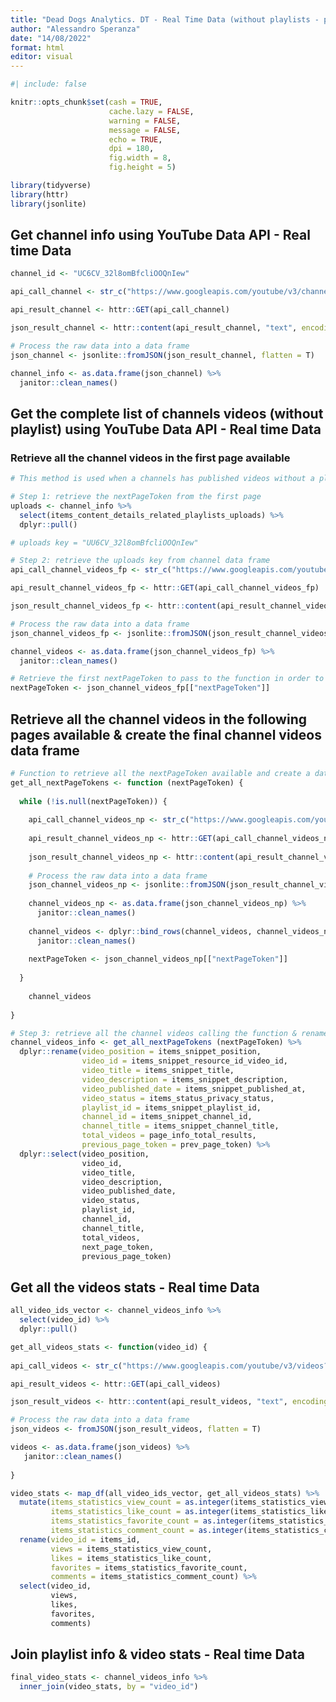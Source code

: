 ```yaml
---
title: "Dead Dogs Analytics. DT - Real Time Data (without playlists - prod)"
author: "Alessandro Speranza"
date: "14/08/2022"
format: html
editor: visual
---
```


```r
#| include: false

knitr::opts_chunk$set(cash = TRUE,
                      cache.lazy = FALSE,
                      warning = FALSE,
                      message = FALSE,
                      echo = TRUE,
                      dpi = 180,
                      fig.width = 8,
                      fig.height = 5)

library(tidyverse)
library(httr)
library(jsonlite)
```

## Get channel info using YouTube Data API - Real time Data

```r
channel_id <- "UC6CV_32l8omBfcliOOQnIew"

api_call_channel <- str_c("https://www.googleapis.com/youtube/v3/channels?key=AIzaSyCviXCt3rQPfDaNvuFIaWCE24gNx7q0Dfs&id=",channel_id,"&part=snippet,contentDetails,statistics&maxResults=15")

api_result_channel <- httr::GET(api_call_channel)

json_result_channel <- httr::content(api_result_channel, "text", encoding="UTF-8")

# Process the raw data into a data frame
json_channel <- jsonlite::fromJSON(json_result_channel, flatten = T)

channel_info <- as.data.frame(json_channel) %>% 
  janitor::clean_names()
```

## Get the complete list of channels videos (without playlist) using YouTube Data API - Real time Data

### Retrieve all the channel videos in the first page available

```r
# This method is used when a channels has published videos without a playlist

# Step 1: retrieve the nextPageToken from the first page 
uploads <- channel_info %>% 
  select(items_content_details_related_playlists_uploads) %>% 
  dplyr::pull()

# uploads key = "UU6CV_32l8omBfcliOOQnIew"

# Step 2: retrieve the uploads key from channel data frame
api_call_channel_videos_fp <- str_c("https://www.googleapis.com/youtube/v3/playlistItems?playlistId=", uploads, "&key=AIzaSyCviXCt3rQPfDaNvuFIaWCE24gNx7q0Dfs&part=snippet&maxResults=50")

api_result_channel_videos_fp <- httr::GET(api_call_channel_videos_fp)

json_result_channel_videos_fp <- httr::content(api_result_channel_videos_fp, "text", encoding="UTF-8")

# Process the raw data into a data frame
json_channel_videos_fp <- jsonlite::fromJSON(json_result_channel_videos_fp, flatten = T)

channel_videos <- as.data.frame(json_channel_videos_fp) %>% 
  janitor::clean_names() 

# Retrieve the first nextPageToken to pass to the function in order to retrieve all the other nextPageToken interactively
nextPageToken <- json_channel_videos_fp[["nextPageToken"]]
```

## Retrieve all the channel videos in the following pages available & create the final channel videos data frame

```r
# Function to retrieve all the nextPageToken available and create a dataframe with all the channel video details
get_all_nextPageTokens <- function (nextPageToken) {
  
  while (!is.null(nextPageToken)) {
    
    api_call_channel_videos_np <- str_c("https://www.googleapis.com/youtube/v3/playlistItems?playlistId=", uploads, "&pageToken=", nextPageToken, "&key=AIzaSyCviXCt3rQPfDaNvuFIaWCE24gNx7q0Dfs&part=snippet,status&maxResults=50")
    
    api_result_channel_videos_np <- httr::GET(api_call_channel_videos_np)
    
    json_result_channel_videos_np <- httr::content(api_result_channel_videos_np, "text", encoding="UTF-8")
    
    # Process the raw data into a data frame
    json_channel_videos_np <- jsonlite::fromJSON(json_result_channel_videos_np, flatten = T)
    
    channel_videos_np <- as.data.frame(json_channel_videos_np) %>% 
      janitor::clean_names()
    
    channel_videos <- dplyr::bind_rows(channel_videos, channel_videos_np) %>%
      janitor::clean_names() 
    
    nextPageToken <- json_channel_videos_np[["nextPageToken"]]
    
  }
  
    channel_videos
  
}

# Step 3: retrieve all the channel videos calling the function & rename the selected fields
channel_videos_info <- get_all_nextPageTokens (nextPageToken) %>%
  dplyr::rename(video_position = items_snippet_position,
                video_id = items_snippet_resource_id_video_id,
                video_title = items_snippet_title,
                video_description = items_snippet_description,
                video_published_date = items_snippet_published_at,
                video_status = items_status_privacy_status,
                playlist_id = items_snippet_playlist_id,
                channel_id = items_snippet_channel_id,
                channel_title = items_snippet_channel_title,
                total_videos = page_info_total_results,
                previous_page_token = prev_page_token) %>%
  dplyr::select(video_position,
                video_id,
                video_title,
                video_description,
                video_published_date,
                video_status,
                playlist_id,
                channel_id,
                channel_title,
                total_videos,
                next_page_token,
                previous_page_token)
```

## Get all the videos stats - Real time Data

```r
all_video_ids_vector <- channel_videos_info %>% 
  select(video_id) %>% 
  dplyr::pull()

get_all_videos_stats <- function(video_id) {
  
api_call_videos <- str_c("https://www.googleapis.com/youtube/v3/videos?key=AIzaSyCviXCt3rQPfDaNvuFIaWCE24gNx7q0Dfs&id=", video_id, "&part=contentDetails,recordingDetails,snippet,statistics,status,topicDetails&maxResults=50")  

api_result_videos <- httr::GET(api_call_videos)

json_result_videos <- httr::content(api_result_videos, "text", encoding="UTF-8")

# Process the raw data into a data frame
json_videos <- fromJSON(json_result_videos, flatten = T)

videos <- as.data.frame(json_videos) %>% 
   janitor::clean_names()  
  
}

video_stats <- map_df(all_video_ids_vector, get_all_videos_stats) %>% 
  mutate(items_statistics_view_count = as.integer(items_statistics_view_count),
         items_statistics_like_count = as.integer(items_statistics_like_count),
         items_statistics_favorite_count = as.integer(items_statistics_favorite_count),
         items_statistics_comment_count = as.integer(items_statistics_comment_count)) %>%
  rename(video_id = items_id,
         views = items_statistics_view_count,
         likes = items_statistics_like_count,
         favorites = items_statistics_favorite_count,
         comments = items_statistics_comment_count) %>% 
  select(video_id, 
         views, 
         likes,
         favorites,
         comments)
```

## Join playlist info & video stats - Real time Data

```r
final_video_stats <- channel_videos_info %>%
  inner_join(video_stats, by = "video_id")
```
